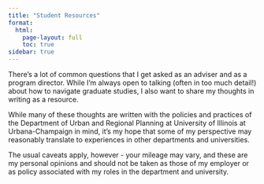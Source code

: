 ```yaml
---
title: "Student Resources"
format:
  html:
    page-layout: full
    toc: true
sidebar: true
---
```


There's a lot of common questions that I get asked as an adviser and as a program director. While I'm always open to talking (often in too much detail!) about how to navigate graduate studies, I also want to share my thoughts in writing as a resource.

While many of these thoughts are written with the policies and practices of the Department of Urban and Regional Planning at University of Illinois at Urbana-Champaign in mind, it's my hope that some of my perspective may reasonably translate to experiences in other departments and universities.

The usual caveats apply, however - your mileage may vary, and these are my personal opinions and should not be taken as those of my employer or as policy associated with my roles in the department and university.

